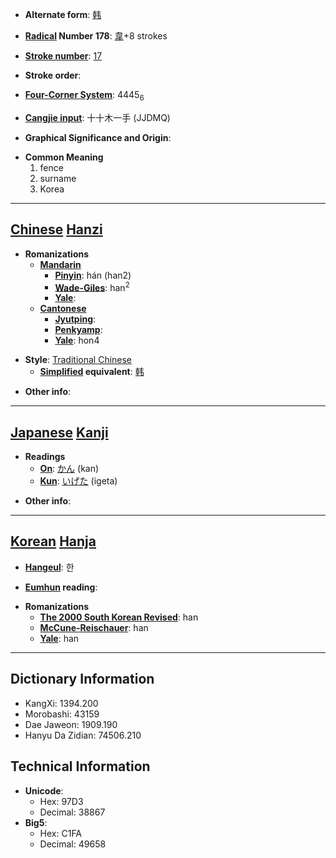 * '''Alternate form''': [[韩]]

* '''[[Wiktionary:Chinese radical index| Radical]] Number 178''': [[Wiktionary:Chinese radical index 韋|韋]]+8 strokes

* '''[[Wiktionary:Chinese total strokes index|Stroke number]]''': [[Wiktionary:Chinese total strokes index 17|17]]

* '''Stroke order''': 

* '''[[Wiktionary:Chinese four corner index|Four-Corner System]]''': 4445<sub>6</sub>

* '''[[Wiktionary:Chinese Cangjie index|Cangjie input]]''': 十十木一手 (JJDMQ)

* '''Graphical Significance and Origin''': 

* '''Common Meaning'''
*#fence
*# surname
*# Korea


----

== [[Chinese]] [[Hanzi]] ==

* '''Romanizations'''
** '''[[Mandarin]]'''
*** '''[[Pinyin]]''': hán (han2)
*** '''[[Wade-Giles]]''': han<sup>2</sup>
*** '''[[Yale]]''': 
** '''[[Cantonese]]'''
*** '''[[Jyutping]]''':
*** '''[[Penkyamp]]''': 
*** '''[[Yale]]''': hon4

* '''Style''': [[Traditional Chinese]] 
** '''[[Simplified Chinese|Simplified]] equivalent''': [[韩]]

* '''Other info''': 

----

== [[Japanese]] [[Kanji]] ==

* '''Readings'''
** '''[[On]]''': [[かん]] (kan)
** '''[[Kun]]''': [[いげた]] (igeta)

* '''Other info''':  

----

== [[Korean]] [[Hanja]] ==

* '''[[Hangeul]]''': 한

* '''[[Eumhun]] reading''': 

* '''Romanizations'''
** '''[[The 2000 South Korean Revised Romanization|The 2000 South Korean Revised]]''': han
** '''[[McCune-Reischauer]]''': han
** '''[[Yale]]''': han

----

== Dictionary Information ==

* KangXi: 1394.200
* Morobashi: 43159
* Dae Jaweon: 1909.190
* Hanyu Da Zidian: 74506.210

== Technical Information ==

* '''Unicode''':
** Hex: 97D3
** Decimal: 38867
* '''Big5''':
** Hex: C1FA
** Decimal: 49658